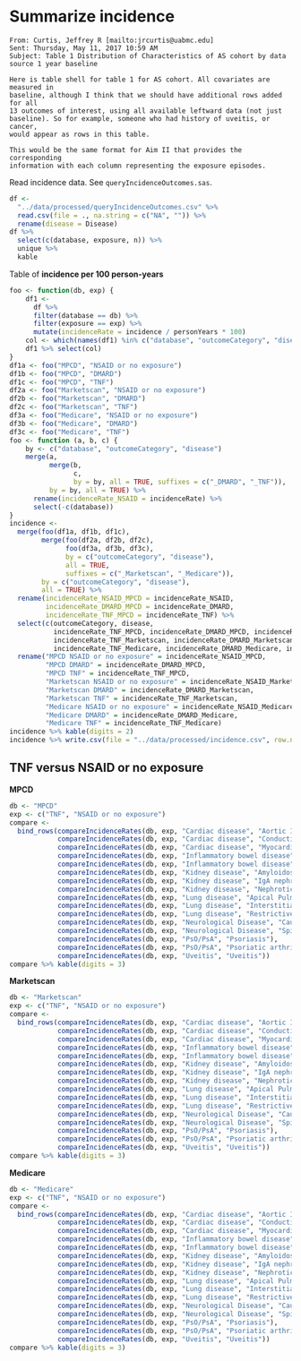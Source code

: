 # Summarize incidence

```
From: Curtis, Jeffrey R [mailto:jrcurtis@uabmc.edu] 
Sent: Thursday, May 11, 2017 10:59 AM
Subject: Table 1 Distribution of Characteristics of AS cohort by data source 1 year baseline

Here is table shell for table 1 for AS cohort. All covariates are measured in
baseline, although I think that we should have additional rows added for all
13 outcomes of interest, using all available leftward data (not just
baseline). So for example, someone who had history of uveitis, or cancer,
would appear as rows in this table.

This would be the same format for Aim II that provides the corresponding
information with each column representing the exposure episodes.
```

Read incidence data.
See `queryIncidenceOutcomes.sas`.

```r
df <-
  "../data/processed/queryIncidenceOutcomes.csv" %>% 
  read.csv(file = ., na.string = c("NA", "")) %>% 
  rename(disease = Disease)
df %>% 
  select(c(database, exposure, n)) %>% 
  unique %>% 
  kable
```

Table of **incidence per 100 person-years**

```r
foo <- function(db, exp) {
    df1 <- 
      df %>% 
      filter(database == db) %>% 
      filter(exposure == exp) %>%
      mutate(incidenceRate = incidence / personYears * 100)
    col <- which(names(df1) %in% c("database", "outcomeCategory", "disease", "incidenceRate"))
    df1 %>% select(col)
}
df1a <- foo("MPCD", "NSAID or no exposure")
df1b <- foo("MPCD", "DMARD")
df1c <- foo("MPCD", "TNF")
df2a <- foo("Marketscan", "NSAID or no exposure")
df2b <- foo("Marketscan", "DMARD")
df2c <- foo("Marketscan", "TNF")
df3a <- foo("Medicare", "NSAID or no exposure")
df3b <- foo("Medicare", "DMARD")
df3c <- foo("Medicare", "TNF")
foo <- function (a, b, c) {
    by <- c("database", "outcomeCategory", "disease")
    merge(a, 
          merge(b, 
                c, 
                by = by, all = TRUE, suffixes = c("_DMARD", "_TNF")), 
          by = by, all = TRUE) %>% 
      rename(incidenceRate_NSAID = incidenceRate) %>% 
      select(-c(database))
}
incidence <- 
  merge(foo(df1a, df1b, df1c), 
        merge(foo(df2a, df2b, df2c),
              foo(df3a, df3b, df3c),
              by = c("outcomeCategory", "disease"),
              all = TRUE,
              suffixes = c("_Marketscan", "_Medicare")),
        by = c("outcomeCategory", "disease"),
        all = TRUE) %>% 
  rename(incidenceRate_NSAID_MPCD = incidenceRate_NSAID,
         incidenceRate_DMARD_MPCD = incidenceRate_DMARD,
         incidenceRate_TNF_MPCD = incidenceRate_TNF) %>%
  select(c(outcomeCategory, disease,
           incidenceRate_TNF_MPCD, incidenceRate_DMARD_MPCD, incidenceRate_NSAID_MPCD,
           incidenceRate_TNF_Marketscan, incidenceRate_DMARD_Marketscan, incidenceRate_NSAID_Marketscan,
           incidenceRate_TNF_Medicare, incidenceRate_DMARD_Medicare, incidenceRate_NSAID_Medicare)) %>% 
  rename("MPCD NSAID or no exposure" = incidenceRate_NSAID_MPCD,
         "MPCD DMARD" = incidenceRate_DMARD_MPCD,
         "MPCD TNF" = incidenceRate_TNF_MPCD,
         "Marketscan NSAID or no exposure" = incidenceRate_NSAID_Marketscan,
         "Marketscan DMARD" = incidenceRate_DMARD_Marketscan,
         "Marketscan TNF" = incidenceRate_TNF_Marketscan,
         "Medicare NSAID or no exposure" = incidenceRate_NSAID_Medicare,
         "Medicare DMARD" = incidenceRate_DMARD_Medicare,
         "Medicare TNF" = incidenceRate_TNF_Medicare)
incidence %>% kable(digits = 2)
incidence %>% write.csv(file = "../data/processed/incidence.csv", row.names = FALSE)
```

## **TNF** versus **NSAID or no exposure**

**MPCD**

```r
db <- "MPCD"
exp <- c("TNF", "NSAID or no exposure")
compare <-
  bind_rows(compareIncidenceRates(db, exp, "Cardiac disease", "Aortic Insufficiency/Aortic Regurgitation"),
            compareIncidenceRates(db, exp, "Cardiac disease", "Conduction Block"),
            compareIncidenceRates(db, exp, "Cardiac disease", "Myocardial infarction"),
            compareIncidenceRates(db, exp, "Inflammatory bowel disease", "Crohn.s Disease"),
            compareIncidenceRates(db, exp, "Inflammatory bowel disease", "Ulcerative Colitis"),
            compareIncidenceRates(db, exp, "Kidney disease", "Amyloidosis"),
            compareIncidenceRates(db, exp, "Kidney disease", "IgA nephropathy"),
            compareIncidenceRates(db, exp, "Kidney disease", "Nephrotic syndrome"),
            compareIncidenceRates(db, exp, "Lung disease", "Apical Pulmonary fibrosis"),
            compareIncidenceRates(db, exp, "Lung disease", "Interstitial lung disease"),
            compareIncidenceRates(db, exp, "Lung disease", "Restrictive lung disease"),
            compareIncidenceRates(db, exp, "Neurological Disease", "Cauda Equina syndrome"),
            compareIncidenceRates(db, exp, "Neurological Disease", "Spinal Cord compression"),
            compareIncidenceRates(db, exp, "PsO/PsA", "Psoriasis"),
            compareIncidenceRates(db, exp, "PsO/PsA", "Psoriatic arthritis"),
            compareIncidenceRates(db, exp, "Uveitis", "Uveitis"))
compare %>% kable(digits = 3)
```

**Marketscan**

```r
db <- "Marketscan"
exp <- c("TNF", "NSAID or no exposure")
compare <-
  bind_rows(compareIncidenceRates(db, exp, "Cardiac disease", "Aortic Insufficiency/Aortic Regurgitation"),
            compareIncidenceRates(db, exp, "Cardiac disease", "Conduction Block"),
            compareIncidenceRates(db, exp, "Cardiac disease", "Myocardial infarction"),
            compareIncidenceRates(db, exp, "Inflammatory bowel disease", "Crohn.s Disease"),
            compareIncidenceRates(db, exp, "Inflammatory bowel disease", "Ulcerative Colitis"),
            compareIncidenceRates(db, exp, "Kidney disease", "Amyloidosis"),
            compareIncidenceRates(db, exp, "Kidney disease", "IgA nephropathy"),
            compareIncidenceRates(db, exp, "Kidney disease", "Nephrotic syndrome"),
            compareIncidenceRates(db, exp, "Lung disease", "Apical Pulmonary fibrosis"),
            compareIncidenceRates(db, exp, "Lung disease", "Interstitial lung disease"),
            compareIncidenceRates(db, exp, "Lung disease", "Restrictive lung disease"),
            compareIncidenceRates(db, exp, "Neurological Disease", "Cauda Equina syndrome"),
            compareIncidenceRates(db, exp, "Neurological Disease", "Spinal Cord compression"),
            compareIncidenceRates(db, exp, "PsO/PsA", "Psoriasis"),
            compareIncidenceRates(db, exp, "PsO/PsA", "Psoriatic arthritis"),
            compareIncidenceRates(db, exp, "Uveitis", "Uveitis"))
compare %>% kable(digits = 3)
```

**Medicare**

```r
db <- "Medicare"
exp <- c("TNF", "NSAID or no exposure")
compare <-
  bind_rows(compareIncidenceRates(db, exp, "Cardiac disease", "Aortic Insufficiency/Aortic Regurgitation"),
            compareIncidenceRates(db, exp, "Cardiac disease", "Conduction Block"),
            compareIncidenceRates(db, exp, "Cardiac disease", "Myocardial infarction"),
            compareIncidenceRates(db, exp, "Inflammatory bowel disease", "Crohn.s Disease"),
            compareIncidenceRates(db, exp, "Inflammatory bowel disease", "Ulcerative Colitis"),
            compareIncidenceRates(db, exp, "Kidney disease", "Amyloidosis"),
            compareIncidenceRates(db, exp, "Kidney disease", "IgA nephropathy"),
            compareIncidenceRates(db, exp, "Kidney disease", "Nephrotic syndrome"),
            compareIncidenceRates(db, exp, "Lung disease", "Apical Pulmonary fibrosis"),
            compareIncidenceRates(db, exp, "Lung disease", "Interstitial lung disease"),
            compareIncidenceRates(db, exp, "Lung disease", "Restrictive lung disease"),
            compareIncidenceRates(db, exp, "Neurological Disease", "Cauda Equina syndrome"),
            compareIncidenceRates(db, exp, "Neurological Disease", "Spinal Cord compression"),
            compareIncidenceRates(db, exp, "PsO/PsA", "Psoriasis"),
            compareIncidenceRates(db, exp, "PsO/PsA", "Psoriatic arthritis"),
            compareIncidenceRates(db, exp, "Uveitis", "Uveitis"))
compare %>% kable(digits = 3)
```
